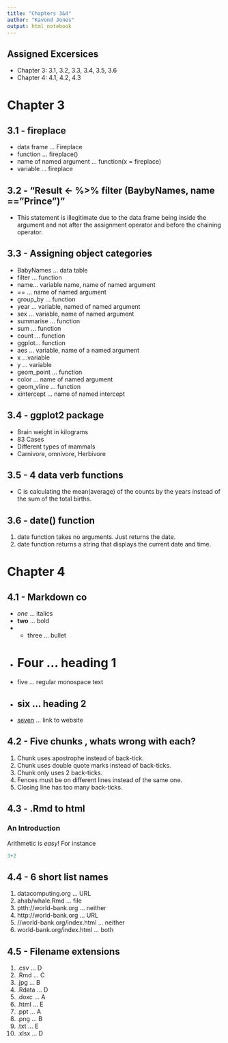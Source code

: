 ```yaml
---
title: "Chapters 3&4"
author: "Kavond Jones"
output: html_notebook
---
```


## Assigned Excersices 
- Chapter 3: 3.1, 3.2, 3.3, 3.4, 3.5, 3.6 
- Chapter 4: 4.1, 4.2, 4.3 

# Chapter 3 
## 3.1 - fireplace 
- data frame ... Fireplace 
- function ... fireplace()
- name of named argument ... function(x = fireplace)
- variable ... fireplace 

## 3.2 - "Result <- %>% filter (BaybyNames, name =="Prince")"
- This statement is illegitimate due to the data frame being inside the argument and not after the assignment operator and before the chaining operator. 

## 3.3 - Assigning object categories 
- BabyNames ... data table 
- filter ... function 
- name... variable name, name of named argument  
- == ... name of named argument 
- group_by ... function 
- year ... variable, named of named argument 
- sex ... variable, name of named argument 
- summarise ... function 
- sum ... function 
- count ... function
- ggplot... function 
- aes ... variable, name of a named argument 
- x ...variable
- y ... variable 
- geom_point ... function
- color ... name of named argument 
- geom_vline ... function 
- xintercept ... name of named intercept 

## 3.4 - ggplot2 package 
- Brain weight in kilograms 
- 83 Cases 
- Different types of mammals 
- Carnivore, omnivore, Herbivore

## 3.5 - 4 data verb functions 
- C is calculating the mean(average) of the counts by the years instead of the sum of the total births. 

## 3.6 - date() function 
1. date function takes no arguments. Just returns the date.  
2. date function returns a string that displays the current date and time. 

# Chapter 4 
## 4.1 - Markdown co
- *one* ... italics 
- **two** ... bold 
- * three ... bullet 
- # Four ... heading 1 
- five ... regular monospace text
- ## six ... heading 2 
- [seven](http://tiny.cc/dcf/index.html) ... link to website 

## 4.2 - Five chunks , whats wrong with each?
1. Chunk uses apostrophe instead of back-tick. 
2. Chunk uses double quote marks instead of back-ticks.
3. Chunk only uses 2 back-ticks.
4. Fences must be on different lines instead of the same one. 
5. Closing line has too many back-ticks.

## 4.3 - .Rmd to html 
### An Introduction 
Arithmetic is *easy*! For instance 
```r
3+2 
```

## 4.4 - 6 short list names 
1. datacomputing.org ... URL 
2. ahab/whale.Rmd ... file 
3. ptth://world-bank.org ... neither 
4. http://world-bank.org ... URL
5. //world-bank.org/index.html ... neither 
6. world-bank.org/index.html ... both 

## 4.5 - Filename extensions 
1. .csv ... D
2. .Rmd ... C
3. .jpg ... B 
4. .Rdata ... D 
5. .doxc ... A 
6. .html ... E
7. .ppt ... A 
8. .png ... B 
9. .txt ... E 
10. .xlsx ... D 

